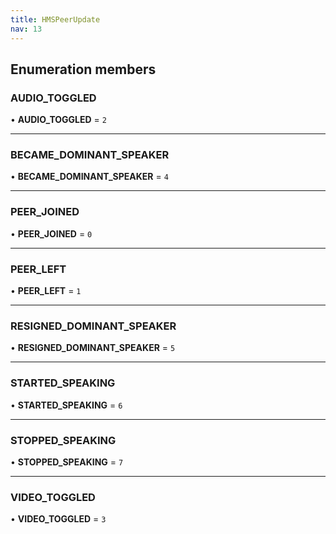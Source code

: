 ```yaml
---
title: HMSPeerUpdate
nav: 13
---
```


## Enumeration members

### AUDIO_TOGGLED

• **AUDIO_TOGGLED** = `2`

---

### BECAME_DOMINANT_SPEAKER

• **BECAME_DOMINANT_SPEAKER** = `4`

---

### PEER_JOINED

• **PEER_JOINED** = `0`

---

### PEER_LEFT

• **PEER_LEFT** = `1`

---

### RESIGNED_DOMINANT_SPEAKER

• **RESIGNED_DOMINANT_SPEAKER** = `5`

---

### STARTED_SPEAKING

• **STARTED_SPEAKING** = `6`

---

### STOPPED_SPEAKING

• **STOPPED_SPEAKING** = `7`

---

### VIDEO_TOGGLED

• **VIDEO_TOGGLED** = `3`
